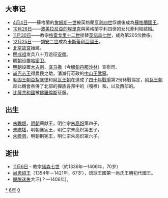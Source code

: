 {{yearTOC|1406|明'''[[永乐_(明成祖)|永乐]]四年'''；越南'''[[开大|开大]]四年'''；日本'''[[應永|應永]]十三年'''}}
== 大事记 ==
*[[4月4日|4月4日]]——蘇格蘭的[[詹姆斯一世_(蘇格蘭)|詹姆斯一世]]被英格蘭[[亨利四世_(英格蘭)|亨利四世]]俘虜後成為[[蘇格蘭國王|蘇格蘭國王]]。
*[[10月26日|10月26日]]——[[波美拉尼亞的埃里克|波美拉尼亞的埃里克]]與英格蘭亨利四世的女兒菲利帕結婚。
*[[11月30日|11月30日]]——教宗[[格雷戈里十二世|格雷戈里十二世]]接替[[英諾森七世|英諾森七世]]，成為第205位教宗。
*[[12月25日|12月25日]]——[[胡安二世_(卡斯蒂利亞)|胡安二世]]成為[[卡斯蒂利亞國王|卡斯蒂利亞國王]]。
*[[北京故宫|北京故宫]]始建。
*[[明成祖|明成祖]]发兵八十万远征[[越南|安南]]。
*[[明朝|明朝]]设置[[哈密卫|哈密卫]]。
*[[明朝|明朝]]设置[[大古剌|大古剌]]、[[底马撒|底马撒]]（今[[缅甸|缅甸]][[丹那沙林|丹那沙林]]）宣慰司。 
*[[尚巴志王|尚巴志王]]得農民之助，消滅行苛政的[[中山王武寧|中山王武寧]]。
*[[勃固王朝|勃固王朝]][[亞紮底律|亞紮底律]]和[[阿瓦王朝|阿瓦王朝]]{{link-en|明康一世|Minkhaung I}}在達成了[[四十年戰爭|四十年戰爭]]第2份休戰協定，[[阿瓦王朝|阿瓦王朝]]趁此機會吞併了北部的撣族各邦中的{{link-en|吉靈廟|Kalaymyo|格禮}}（嘎裡）和{{link-en|莫寧|Mohnyin}}，以及西部的{{link-en|朗耶德王國|Launggyet}}。
*[[比薩共和國|比薩共和國]]被[[佛羅倫斯|佛羅倫斯]]征服。

== 出生 ==
*[[朱瞻垠|朱瞻垠]]，[[明朝|明朝]]蕲献王，明仁宗[[明仁宗|朱高炽]]第四子。
*[[朱瞻墡|朱瞻墡]]，明朝襄宪王，明仁宗朱高炽第五子。
*[[朱瞻堈|朱瞻堈]]，明朝荆宪王，明仁宗朱高炽第六子。

== 逝世 ==
{{Wikisource year mention}}
*[[11月6日|11月6日]] - 教宗[[諾森七世|諾森七世]]（約1336年—1406年，70岁）
*[[尚思紹王|尚思紹王]]（1354年－1421年，67岁），琉球王國第一尚氏王朝初代國王。
*[[脱脱迷失|脱脱迷失]]大汗(？—1406年)。

[[Category:1406年|*]]
[[Category:1400年代|6年]]
[[Category:15世纪各年|0]]